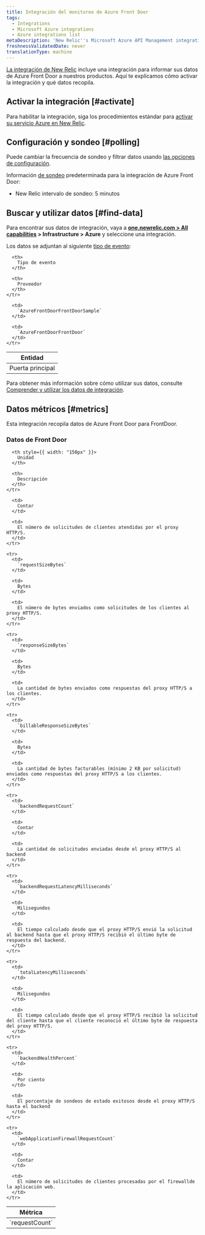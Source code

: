 ```yaml
---
title: Integración del monitoreo de Azure Front Door
tags:
  - Integrations
  - Microsoft Azure integrations
  - Azure integrations list
metaDescription: 'New Relic''s Microsoft Azure API Management integration: how to install it, configure it, and understand the data it reports.'
freshnessValidatedDate: never
translationType: machine
---
```


[La integración de New Relic](/docs/infrastructure/integrations-getting-started/getting-started/introduction-infrastructure-integrations) incluye una integración para informar sus datos de Azure Front Door a nuestros productos. Aquí te explicamos cómo activar la integración y qué datos recopila.

## Activar la integración [#activate]

Para habilitar la integración, siga los procedimientos estándar para [activar su servicio Azure en New Relic](/docs/infrastructure/microsoft-azure-integrations/getting-started/activate-azure-integrations).

## Configuración y sondeo [#polling]

Puede cambiar la frecuencia de sondeo y filtrar datos usando [las opciones de configuración](/docs/integrations/new-relic-integrations/getting-started/configure-polling-frequency-data-collection-cloud-integrations).

Información [de sondeo](/docs/infrastructure/microsoft-azure-integrations/getting-started/azure-integration-polling) predeterminada para la integración de Azure Front Door:

* New Relic intervalo de sondeo: 5 minutos

## Buscar y utilizar datos [#find-data]

Para encontrar sus datos de integración, vaya a <DoNotTranslate>**[one.newrelic.com > All capabilities](https://one.newrelic.com/all-capabilities) > Infrastructure > Azure**</DoNotTranslate> y seleccione una integración.

Los datos se adjuntan al siguiente [tipo de evento](/docs/data-apis/understand-data/new-relic-data-types/#event-data):

<table>
  <thead>
    <tr>
      <th>
        Entidad
      </th>

      <th>
        Tipo de evento
      </th>

      <th>
        Proveedor
      </th>
    </tr>
  </thead>

  <tbody>
    <tr>
      <td>
        Puerta principal
      </td>

      <td>
        `AzureFrontDoorFrontDoorSample`
      </td>

      <td>
        `AzureFrontDoorFrontDoor`
      </td>
    </tr>
  </tbody>
</table>

Para obtener más información sobre cómo utilizar sus datos, consulte [Comprender y utilizar los datos de integración](/docs/infrastructure/integrations/find-use-infrastructure-integration-data).

## Datos métricos [#metrics]

Esta integración recopila datos de Azure Front Door para FrontDoor.

### Datos de Front Door

<table>
  <thead>
    <tr>
      <th style={{ width: "275px" }}>
        Métrica
      </th>

      <th style={{ width: "150px" }}>
        Unidad
      </th>

      <th>
        Descripción
      </th>
    </tr>
  </thead>

  <tbody>
    <tr>
      <td>
        `requestCount`
      </td>

      <td>
        Contar
      </td>

      <td>
        El número de solicitudes de clientes atendidas por el proxy HTTP/S.
      </td>
    </tr>

    <tr>
      <td>
        `requestSizeBytes`
      </td>

      <td>
        Bytes
      </td>

      <td>
        El número de bytes enviados como solicitudes de los clientes al proxy HTTP/S.
      </td>
    </tr>

    <tr>
      <td>
        `responseSizeBytes`
      </td>

      <td>
        Bytes
      </td>

      <td>
        La cantidad de bytes enviados como respuestas del proxy HTTP/S a los clientes.
      </td>
    </tr>

    <tr>
      <td>
        `billableResponseSizeBytes`
      </td>

      <td>
        Bytes
      </td>

      <td>
        La cantidad de bytes facturables (mínimo 2 KB por solicitud) enviados como respuestas del proxy HTTP/S a los clientes.
      </td>
    </tr>

    <tr>
      <td>
        `backendRequestCount`
      </td>

      <td>
        Contar
      </td>

      <td>
        La cantidad de solicitudes enviadas desde el proxy HTTP/S al backend
      </td>
    </tr>

    <tr>
      <td>
        `backendRequestLatencyMilliseconds`
      </td>

      <td>
        Milisegundos
      </td>

      <td>
        El tiempo calculado desde que el proxy HTTP/S envió la solicitud al backend hasta que el proxy HTTP/S recibió el último byte de respuesta del backend.
      </td>
    </tr>

    <tr>
      <td>
        `totalLatencyMilliseconds`
      </td>

      <td>
        Milisegundos
      </td>

      <td>
        El tiempo calculado desde que el proxy HTTP/S recibió la solicitud del cliente hasta que el cliente reconoció el último byte de respuesta del proxy HTTP/S.
      </td>
    </tr>

    <tr>
      <td>
        `backendHealthPercent`
      </td>

      <td>
        Por ciento
      </td>

      <td>
        El porcentaje de sondeos de estado exitosos desde el proxy HTTP/S hasta el backend
      </td>
    </tr>

    <tr>
      <td>
        `webApplicationFirewallRequestCount`
      </td>

      <td>
        Contar
      </td>

      <td>
        El número de solicitudes de clientes procesadas por el firewallde la aplicación web.
      </td>
    </tr>
  </tbody>
</table>